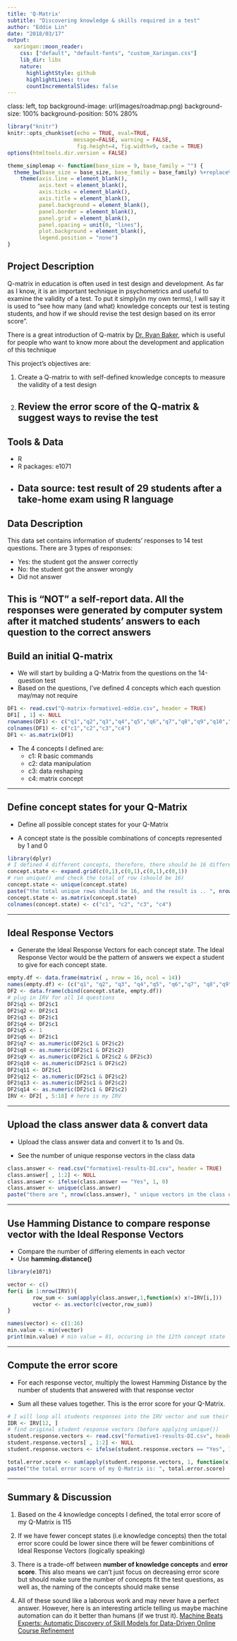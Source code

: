 ```yaml
---
title: 'Q-Matrix'
subtitle: "Discovering knowledge & skills required in a test"
author: "Eddie Lin"
date: "2018/03/17"
output:
  xaringan::moon_reader:
    css: ["default", "default-fonts", "custom_Xaringan.css"]
    lib_dir: libs
    nature:
      highlightStyle: github
      highlightLines: true
      countIncrementalSlides: false
---
```

class: left, top
background-image: url(images/roadmap.png)
background-size: 100%
background-position: 50% 280%

```r
library("knitr")
knitr::opts_chunk$set(echo = TRUE, eval=TRUE, 
                     message=FALSE, warning = FALSE,
                      fig.height=4, fig.width=9, cache = TRUE) 
options(htmltools.dir.version = FALSE)
```  

```r
theme_simplemap <- function(base_size = 9, base_family = "") {
  theme_bw(base_size = base_size, base_family = base_family) %+replace%
    theme(axis.line = element_blank(),
          axis.text = element_blank(),
          axis.ticks = element_blank(),
          axis.title = element_blank(),
          panel.background = element_blank(),
          panel.border = element_blank(),
          panel.grid = element_blank(),
          panel.spacing = unit(0, "lines"),
          plot.background = element_blank(),
          legend.position = "none")
}
```  

## Project Description

Q-matrix in education is often used in test design and development. As far as I  know, it is an important technique in psychometrics and useful to examine the validity of a test. To put it simply(in my own terms), I will say it is used to “see how many (and what) knowledge concepts our test is testing students, and how if we should revise the test design based on its error score ”.  

There is a great introduction of Q-matrix by [Dr. Ryan Baker](https://www.youtube.com/watch?v=oFSV6-opnws&feature=youtu.be), which is useful for people who want to know more about the development and application of this technique

This project's objectives are:

1. Create a Q-matrix to with self-defined knowledge concepts to measure the validity of a test design

2. Review the error score of the Q-matrix & suggest ways to revise the test
---

## Tools & Data

- R
- R packages: e1071
- Data source: test result of 29 students after a take-home exam using R language
---

## Data Description

This data set contains information of students' responses to 14 test questions. There are 3 types of responses:

- Yes: the student got the answer correctly
- No: the student got the answer wrongly
- Did not answer

This is "NOT" a self-report data. All the responses were generated by computer system after it matched students' answers to each question to the correct answers
---

## Build an initial Q-matrix

- We will start by building a Q-Matrix from the questions on the 14-question test
- Based on the questions, I've defined 4 concepts which each question may/may not require

```r
DF1 <- read.csv("Q-matrix-formative1-eddie.csv", header = TRUE)
DF1[ , 1] <- NULL
rownames(DF1) <- c("q1","q2","q3","q4","q5","q6","q7","q8","q9","q10","q11","q12","q13","q14")
colnames(DF1) <- c("c1","c2","c3","c4")
DF1 <- as.matrix(DF1)
```

- The 4 concepts I defined are: 
    - c1: R basic commands
    - c2: data manipulation
    - c3: data reshaping
    - c4: matrix concept
    
---

## Define concept states for your Q-Matrix

- Define all possible concept states for your Q-Matrix

- A concept state is the possible combinations of concepts represented by 1 and 0

```r
library(dplyr)
# I defined 4 different concepts, therefore, there should be 16 different concept combinitions (2**4)
concept.state <- expand.grid(c(0,1),c(0,1),c(0,1),c(0,1))
# run unique() and check the total of row (should be 16)
concept.state <- unique(concept.state)
paste("the total unique rows should be 16, and the result is .. ", nrow(concept.state)) # great!'
concept.state <- as.matrix(concept.state)
colnames(concept.state) <- c("c1", "c2", "c3", "c4")
```
---

## Ideal Response Vectors

- Generate the Ideal Response Vectors for each concept state. The Ideal Response Vector would be the pattern of answers we expect a student to give for each concept state. 

```r
empty.df <- data.frame(matrix( , nrow = 16, ncol = 14))
names(empty.df) <- (c("q1", "q2", "q3", "q4","q5", "q6","q7", "q8","q9", "q10","q11", "q12","q13", "q14"))
DF2 <- data.frame(cbind(concept.state, empty.df))
# plug in IRV for all 14 questions
DF2$q1 <- DF2$c1
DF2$q2 <- DF2$c1
DF2$q3 <- DF2$c1
DF2$q4 <- DF2$c1
DF2$q5 <- 1
DF2$q6 <- DF2$c1
DF2$q7 <- as.numeric(DF2$c1 & DF2$c2)
DF2$q8 <- as.numeric(DF2$c1 & DF2$c2)
DF2$q9 <- as.numeric(DF2$c1 & DF2$c2 & DF2$c3)
DF2$q10 <- as.numeric(DF2$c1 & DF2$c2)
DF2$q11 <- DF2$c1
DF2$q12 <- as.numeric(DF2$c1 & DF2$c2)
DF2$q13 <- as.numeric(DF2$c1 & DF2$c2)
DF2$q14 <- as.numeric(DF2$c1 & DF2$c2)
IRV <- DF2[ , 5:18] # here is my IRV 
```
---

## Upload the class answer data & convert data

- Upload the class answer data and convert it to 1s and 0s. 

- See the number of unique response vectors in the class data 
```r
class.answer <- read.csv("formative1-results-DI.csv", header = TRUE)
class.answer[ , 1:2] <- NULL
class.answer <- ifelse(class.answer == "Yes", 1, 0)
class.answer <- unique(class.answer)
paste("there are ", nrow(class.answer), " unique vectors in the class data and ", nrow(IRV), "Ideal Response Vectors")

```
---

## Use **Hamming Distance** to compare response vector with the Ideal Response Vectors

- Compare the number of differing elements in each vector 
- Use **hamming.distance()**

```r
library(e1071)

vector <- c()
for(i in 1:nrow(IRV)){
        row_sum <- sum(apply(class.answer,1,function(x) x!=IRV[i,]))
        vector <- as.vector(c(vector,row_sum))
}

names(vector) <- c(1:16)
min.value <- min(vector)
print(min.value) # min value = 81, occuring in the 12th concept state
```
---

## Compute the **error score**

- For each response vector, multiply the lowest Hamming Distance by the number of students that answered with that response vector

- Sum all these values together. This is the error score for your Q-Matrix.
```r
# I will loop all students responses into the IRV vector and sum their error scores 
IDR <- IRV[12, ]
# find original student response vectors (before applying unique())
student.response.vectors <- read.csv("formative1-results-DI.csv", header = TRUE)
student.response.vectors[ , 1:2] <- NULL
student.response.vectors <- ifelse(student.response.vectors == "Yes", 1, 0)

total.error.score <- sum(apply(student.response.vectors, 1, function(x) x!=IDR))
paste("the total error score of my Q-Matrix is: ", total.error.score)
```
---

## Summary & Discussion

1. Based on the 4 knowledge concepts I defined, the total error score of my Q-Matrix is 115

2. If we have fewer concept states (i.e knowledge concepts) then the total error score could be  lower since there will be fewer combinitions of Ideal Response Vectors (logically speaking)

3. There is a trade-off between **number of knowledge concepts** and **error score**. This also means we can't just focus on decreasing error score but should make sure the number of concepts fit the test questions, as well as, the naming of the concepts should make sense

4. All of these sound like a laborous  work and may never have a perfect answer. However, here is an interesting article telling us maybe machine automation can do it better than humans (if we trust it). [Machine Beats Experts: Automatic Discovery of Skill Models for Data-Driven Online Course Refinement](https://eric.ed.gov/?id=ED560513)





